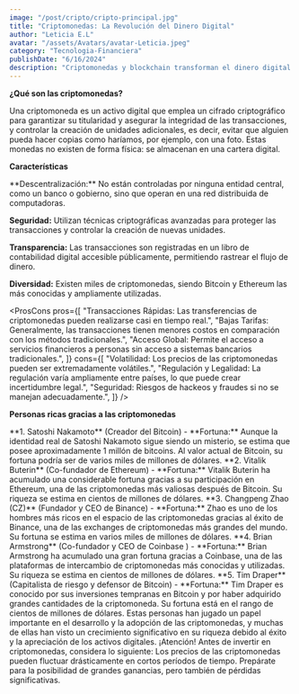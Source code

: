 ```yaml
---
image: "/post/cripto/cripto-principal.jpg"
title: "Criptomonedas: La Revolución del Dinero Digital"
author: "Leticia E.L"
avatar: "/assets/Avatars/avatar-Leticia.jpeg"
category: "Tecnologia-Financiera"
publishDate: "6/16/2024"
description: "Criptomonedas y blockchain transforman el dinero digital con transacciones seguras y descentralizadas, eliminando intermediarios."
---
```


<SubSeccion> **¿Qué son las criptomonedas?** </SubSeccion>

<Parrafo>
  Una criptomoneda es un activo digital que emplea un cifrado criptográfico para garantizar su titularidad y asegurar la
  integridad de las transacciones, y controlar la creación de unidades adicionales, es decir, evitar que alguien pueda hacer
  copias como haríamos, por ejemplo, con una foto. Estas monedas no existen de forma física: se almacenan en una cartera digital.
</Parrafo>

<YouTubeVideo url="https://www.youtube.com/watch?v=FmtyY2hmg04" />

<SubSeccion> **Características** </SubSeccion>

<Parrafo>
**Descentralización:** No están controladas por ninguna entidad central, como un banco o gobierno, sino que operan en una red distribuida de computadoras.

**Seguridad:** Utilizan técnicas criptográficas avanzadas para proteger las transacciones y controlar la creación de nuevas unidades.

**Transparencia:** Las transacciones son registradas en un libro de contabilidad digital accesible públicamente, permitiendo rastrear el flujo de dinero.

**Diversidad:** Existen miles de criptomonedas, siendo Bitcoin y Ethereum las más conocidas y ampliamente utilizadas.

</Parrafo>

<ImageMDX src="/post/cripto/cripto1.jpg" alt="Criptomonedas" width={900} height={800} />

<ProsCons
  pros={[
    "Transacciones Rápidas: Las transferencias de criptomonedas pueden realizarse casi en tiempo real.",
    "Bajas Tarifas: Generalmente, las transacciones tienen menores costos en comparación con los métodos tradicionales.",
    "Acceso Global: Permite el acceso a servicios financieros a personas sin acceso a sistemas bancarios tradicionales.",
  ]}
  cons={[
    "Volatilidad: Los precios de las criptomonedas pueden ser extremadamente volátiles.",
    "Regulación y Legalidad: La regulación varía ampliamente entre países, lo que puede crear incertidumbre legal.",
    "Seguridad: Riesgos de hackeos y fraudes si no se manejan adecuadamente.",
  ]}
/>

<Divider />

<SubSeccion> **Personas ricas gracias a las criptomonedas**</SubSeccion>

<ImageMDX src="/post/cripto/cripto2.jpg" alt="Criptomonedas" width={900} height={800} />
<Parrafo>
  **1. Satoshi Nakamoto** (Creador del Bitcoin) - **Fortuna:** Aunque la identidad real de Satoshi Nakamoto sigue siendo un
  misterio, se estima que posee aproximadamente 1 millón de bitcoins. Al valor actual de Bitcoin, su fortuna podría ser de varios
  miles de millones de dólares.
</Parrafo>

<Divider />

<ImageMDX src="/post/cripto/cripto3.jpg" alt="Criptomonedas" width={900} height={800} />
<Parrafo>
  **2. Vitalik Buterin** (Co-fundador de Ethereum) - **Fortuna:** Vitalik Buterin ha acumulado una considerable fortuna gracias a
  su participación en Ethereum, una de las criptomonedas más valiosas después de Bitcoin. Su riqueza se estima en cientos de
  millones de dólares.
</Parrafo>

<Divider />

<ImageMDX src="/post/cripto/cripto4.jpg" alt="Criptomonedas" width={900} height={800} />
<Parrafo>
  **3. Changpeng Zhao (CZ)** (Fundador y CEO de Binance) - **Fortuna:** Zhao es uno de los hombres más ricos en el espacio de las
  criptomonedas gracias al éxito de Binance, una de las exchanges de criptomonedas más grandes del mundo. Su fortuna se estima en
  varios miles de millones de dólares.
</Parrafo>

<Divider />

<ImageMDX src="/post/cripto/cripto5.jpg" alt="Criptomonedas" width={900} height={800} />
<Parrafo>
  **4. Brian Armstrong** (Co-fundador y CEO de Coinbase ) - **Fortuna:** Brian Armstrong ha acumulado una gran fortuna gracias a
  Coinbase, una de las plataformas de intercambio de criptomonedas más conocidas y utilizadas. Su riqueza se estima en cientos de
  millones de dólares.
</Parrafo>

<Divider />

<ImageMDX src="/post/cripto/cripto6.jpg" alt="Criptomonedas" width={900} height={800} />
<Parrafo>
  **5. Tim Draper** (Capitalista de riesgo y defensor de Bitcoin) - **Fortuna:** Tim Draper es conocido por sus inversiones
  tempranas en Bitcoin y por haber adquirido grandes cantidades de la criptomoneda. Su fortuna está en el rango de cientos de
  millones de dólares.
</Parrafo>

<Divider />

<Parrafo>
  Estas personas han jugado un papel importante en el desarrollo y la adopción de las criptomonedas, y muchas de ellas han visto
  un crecimiento significativo en su riqueza debido al éxito y la apreciación de los activos digitales.
</Parrafo>

<Alert>
  ¡Atención! Antes de invertir en criptomonedas, considera lo siguiente: Los precios de las criptomonedas pueden fluctuar
  drásticamente en cortos períodos de tiempo. Prepárate para la posibilidad de grandes ganancias, pero también de pérdidas
  significativas.
</Alert>
